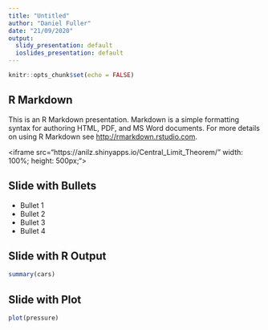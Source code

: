 ```yaml
---
title: "Untitled"
author: "Daniel Fuller"
date: "21/09/2020"
output:
  slidy_presentation: default
  ioslides_presentation: default
---
```


```r
knitr::opts_chunk$set(echo = FALSE)
```

## R Markdown

This is an R Markdown presentation. Markdown is a simple formatting syntax for authoring HTML, PDF, and MS Word documents. For more details on using R Markdown see <http://rmarkdown.rstudio.com>.

<iframe src="https://anilz.shinyapps.io/Central_Limit_Theorem/" width: 100%; height: 500px;">

## Slide with Bullets

- Bullet 1
- Bullet 2
- Bullet 3
- Bullet 4

## Slide with R Output

```r
summary(cars)
```

## Slide with Plot

```r
plot(pressure)
```

